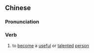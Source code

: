 ==Chinese==
{{zh-forms}}

===Pronunciation===
{{zh-pron
|m=chéngcái
|c=sing4 coi4
|cat=v
}}

===Verb===
{{zh-verb}}

# to [[become]] a [[useful]] or [[talented]] [[person]]